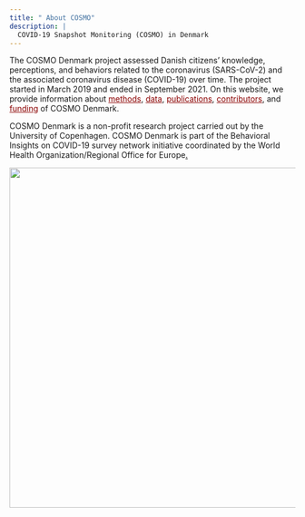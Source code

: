 ```yaml
---
title: " About COSMO"
description: |
  COVID-19 Snapshot Monitoring (COSMO) in Denmark
---
```


The COSMO Denmark project assessed Danish citizens' knowledge, perceptions, and behaviors related to the coronavirus (SARS-CoV-2) and the associated coronavirus disease (COVID-19) over time. The project started in March 2019 and ended in September 2021. On this website, we provide information about [methods](method.html){style="color: darkred;"}, [data](data.html){style="color: darkred;"}, [publications](publications.html){style="color: darkred;"}, [contributors](contributors.html){style="color: darkred;"}, and [funding](funding.html){style="color: darkred;"} of COSMO Denmark.

COSMO Denmark is a non-profit research project carried out by the University of Copenhagen. COSMO Denmark is part of the [Behavioral Insights on COVID-19 survey network initiative coordinated by the World Health Organization/Regional Office for Europe](https://www.who.int/europe/tools-and-toolkits/who-tool-for-behavioural-insights-on-covid-19){style="text-decoration: none;"}[.]{.underline}

![](images/cdc-w9KEokhajKw-unsplash.jpg){width="600"}
